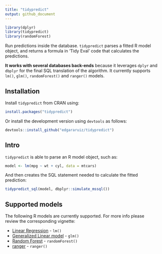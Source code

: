 ```yaml
---
title: "tidypredict"
output: github_document
---
```


```r
library(dplyr)
library(tidypredict)
library(randomForest)
```

Run predictions inside the database. `tidypredict` parses a fitted R model object, and returns a formula in 'Tidy Eval' code that calculates the predictions.

**It works with several databases back-ends** because it leverages `dplyr` and `dbplyr` for the final SQL translation of the algorithm. It currently supports `lm()`, `glm()`, `randomForest()` and `ranger()` models.

## Installation

Install `tidypredict` from CRAN using:
```r
install.packages("tidypredict")
```

Or install the development version using `devtools` as follows:
```r
devtools::install_github("edgararuiz/tidypredict")
```


## Intro

`tidypredict` is able to parse an R model object, such as:
```r
model <- lm(mpg ~ wt + cyl, data = mtcars)
```

And then creates the SQL statement needed to calculate the fitted prediction:

```r
tidypredict_sql(model, dbplyr::simulate_mssql())
```

## Supported models

The following R models are currently supported. For more info please review the corresponding vignette:

- [Linear Regression](http://tidypredict.netlify.com/articles/lm/) - `lm()`
- [Generalized Linear model](http://tidypredict.netlify.com/articles/glm/) - `glm()`
- [Random Forest](http://tidypredict.netlify.com/articles/randomforest/) - `randomForest()`
- [ranger](http://tidypredict.netlify.com/articles/ranger/) - `ranger()`


